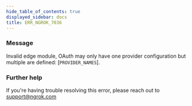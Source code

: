 ```yaml
---
hide_table_of_contents: true
displayed_sidebar: docs
title: ERR_NGROK_7036
---
```


### Message

Invalid edge module, OAuth may only have one provider configuration but multiple are defined: [`PROVIDER_NAMES`].

### Further help

If you're having trouble resolving this error, please reach out to [support@ngrok.com](mailto:support@ngrok.com?subject=Help%20with%20ERR_NGROK_7036)
